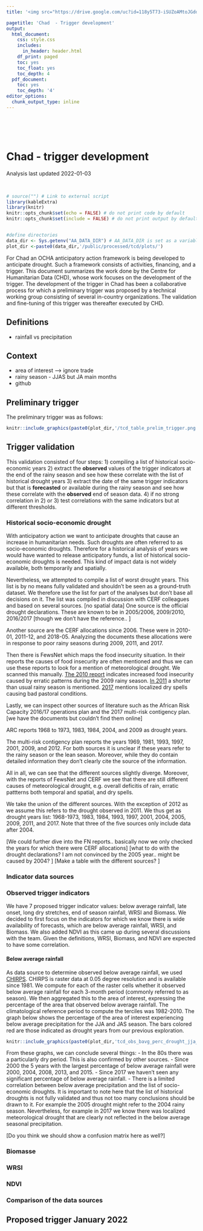 ```yaml
---
title: '<img src="https://drive.google.com/uc?id=118y5T73-iSUZoAMtoJGddxq9QzD_GDKX" style="height:40px;float:left; margin:10px" /><img src="https://drive.google.com/uc?id=1fHQUzF3ZjaoHj9KQ33-94dK_X1hcmjzW" style="height:50px;float:left; margin:10px" />'

pagetitle: 'Chad  - Trigger development'
output:
  html_document:
    css: style.css
    includes:
      in_header: header.html
    df_print: paged
    toc: yes
    toc_float: yes
    toc_depth: 4
  pdf_document:
    toc: yes
    toc_depth: '4'
editor_options:
  chunk_output_type: inline
---
```


<br>
<br>
<br>

# Chad - trigger development
Analysis last updated 2022-01-03

<br>

```r
# source("") # Link to external script
library(kableExtra)
library(knitr)
knitr::opts_chunk$set(echo = FALSE) # do not print code by default
knitr::opts_chunk$set(include = FALSE) # do not print output by default



```

```r
#define directories
data_dir <- Sys.getenv("AA_DATA_DIR") # AA_DATA_DIR is set as a variable in .Renviron or .bashprofile
plot_dir <-paste0(data_dir,'/public/processed/tcd/plots/')
```

For Chad an OCHA anticipatory action framework is being developed to anticipate drought. Such a framework consists of activities, financing, and a trigger. This document summarizes the work done by the Centre for Humanitarian Data (CHD), whose work focuses on the development of the trigger. The development of the trigger in Chad has been a collaborative process for which a preliminary trigger was proposed by a technical working group consisting of several in-country organizations. The validation and fine-tuning of this trigger was thereafter executed by CHD. 

## Definitions
- rainfall vs precipitation


## Context
- area of interest --> ignore trade
- rainy season - JJAS but JA main months
- github

## Preliminary trigger


The preliminary trigger was as follows: 

```r

knitr::include_graphics(paste0(plot_dir,'/tcd_table_prelim_trigger.png'))

```

## Trigger validation

This validation consisted of four steps: 
1) compiling a list of historical socio-economic years
2) extract the **observed** values of the trigger indicators at the end of the rainy season and see how these correlate with the list of historical drought years
3) extract the date of the same trigger indicators but that is **forecasted** or available during the rainy season and see how these correlate with the **observed** end of season data.
4) if no strong correlation in 2) or 3) test correlations with the same indicators but at different thresholds. 


### Historical socio-economic drought
With anticipatory action we want to anticipate droughts that cause an increase in humanitarian needs. Such droughts are often referred to as socio-economic droughts. Therefore for a historical analysis of years we would have wanted to release anticipatory funds, a list of historical socio-economic droughts is needed. This kind of impact data is not widely available, both temporarily and spatially. 

Nevertheless, we attempted to compile a list of worst drought years. This list is by no means fully validated and shouldn't be seen as a ground-truth dataset. We therefore use the list for part of the analyses but don't base all decisions on it. The list was compiled in discussion with CERF colleagues and based on several sources. 
[no spatial data]
One source is the official drought declarations. These are known to be in 2005/2006, 2009/2010, 2016/2017 [though we don't have the reference.. ]

Another source are the CERF allocations since 2006. These were in 2010-01, 2011-12, and 2018-05. Analyzing the documents these allocations were in response to poor rainy seasons during 2009, 2011, and 2017. 

Then there is FewsNet which maps the food insecurity situation. In their reports the causes of food insecurity are often mentioned and thus we can use these reports to look for a mention of meteorological drought. We scanned this manually. [The 2010 report](https://fews.net/sites/default/files/documents/reports/Chad_ol_2010_01_en.pdf) indicates increased food insecurity caused by erratic patterns during the 2009 rainy season. [In 2011]((https://fews.net/west-africa/chad/food-security-outlook/october-2011)) a shorter than usual rainy season is mentioned. [2017](https://fews.net/west-africa/chad/food-security-outlook/october-2017) mentions localized dry spells causing bad pastoral conditions.

Lastly, we can inspect other sources of literature such as the African Risk Capacity 2016/17 operations plan and the 2017 multi-risk contigency plan. [we have the documents but couldn't find them online]

ARC reports 1968 to 1973, 1983, 1984, 2004, and 2009 as drought years. 

The multi-risk contigency plan reports the years 1969, 1981, 1993, 1997, 2001, 2009, and 2012. For both sources it is unclear if these years refer to the rainy season or the lean season. Moreover, while they do contain detailed information they don't clearly cite the source of the information. 

All in all, we can see that the different sources slightly diverge. Moreover, with the reports of FewsNet and CERF we see that there are still different causes of meteorological drought, e.g. overall deficitis of rain, erratic pattterns both temporal and spatial, and dry spells. 

We take the union of the different sources. With the exception of 2012 as we assume this refers to the drought observed in 2011. We thus get as drought years list: 
1968-1973, 1983, 1984, 1993, 1997, 2001, 2004, 2005, 2009, 2011, and 2017. Note that three of the five sources only include data after 2004. 

[We could further dive into the FN reports.. basically now we only checked the years for which there were CERF allocations]
[what to do with the drought declarations? I am not convinced by the 2005 year.. might be caused by 2004? ]
[Make a table with the different sources? ]

### Indicator data sources


### Observed trigger indicators
We have 7 proposed trigger indicator values: below average rainfall, late onset, long dry stretches, end of season rainfall, WRSI and Biomass. We decided to first focus on the indicators for which we know there is wide availability of forecasts, which are below average rainfall, WRSI, and Biomass. We also added NDVI as this came up during several discussions with the team. Given the definitions, WRSI, Biomass, and NDVI are expected to have some correlation. 

#### Below average rainfall
As data source to determine observed below average rainfall, we used [CHIRPS](https://www.chc.ucsb.edu/data/chirps). CHIRPS is raster data at 0.05 degree resolution and is available since 1981. We compute for each of the raster cells whether it observed below average rainfall for each 3-month period (commonly referred to as season). We then aggregated this to the area of interest, expressing the percentage of the area that observed below average rainfall. The climatological reference period to compute the terciles was 1982-2010. The graph below shows the percentage of the area of interest experiencing below average precipitation for the JJA and JAS season. The bars colored red are those indicated as drought years from our previous exploration. 




```r

knitr::include_graphics(paste0(plot_dir,'tcd_obs_bavg_perc_drought_jja_jas.png'))

```

From these graphs, we can conclude several things: 
- In the 80s there was a particularly dry period. This is also confirmed by other sources. 
- Since 2000 the 5 years with the largest percentage of below average rainfall were 2000, 2004, 2008, 2013, and 2015.
- Since 2017 we haven't seen any significant percentage of below average rainfall. 
- There is a limited correlation between below average precipitation and the list of socio-economic droughts. It is important to note here that the list of historical droughts is not fully validated and thus not too many conclusions should be drawn to it. For example the 2005 drought might refer to the 2004 rainy season. Nevertheless, for example in 2017 we know there was localized meteorological drought that are clearly not reflected in the below average seasonal precipitation. 

[Do you think we should show a confusion matrix here as well?]

### Biomasse

### WRSI

### NDVI


### Comparison of the data sources


## Proposed trigger January 2022
